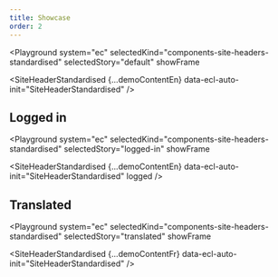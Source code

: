```yaml
---
title: Showcase
order: 2
---
```




<Playground
  system="ec"
  selectedKind="components-site-headers-standardised"
  selectedStory="default"
  showFrame
>
  <SiteHeaderStandardised
    {...demoContentEn}
    data-ecl-auto-init="SiteHeaderStandardised"
  />
</Playground>

## Logged in

<Playground
  system="ec"
  selectedKind="components-site-headers-standardised"
  selectedStory="logged-in"
  showFrame
>
  <SiteHeaderStandardised
    {...demoContentEn}
    data-ecl-auto-init="SiteHeaderStandardised"
    logged
  />
</Playground>

## Translated

<Playground
  system="ec"
  selectedKind="components-site-headers-standardised"
  selectedStory="translated"
  showFrame
>
  <SiteHeaderStandardised
    {...demoContentFr}
    data-ecl-auto-init="SiteHeaderStandardised"
  />
</Playground>
